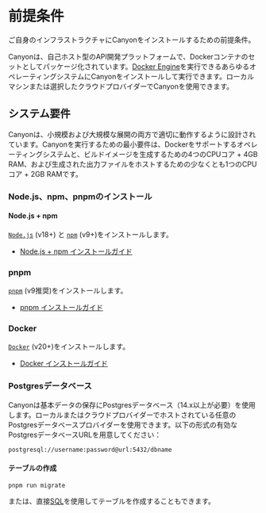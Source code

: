 # 前提条件

ご自身のインフラストラクチャにCanyonをインストールするための前提条件。

Canyonは、自己ホスト型のAPI開発プラットフォームで、Dockerコンテナのセットとしてパッケージ化されています。[Docker Engine](https://docs.docker.com/engine)を実行できるあらゆるオペレーティングシステムにCanyonをインストールして実行できます。ローカルマシンまたは選択したクラウドプロバイダーでCanyonを使用できます。

## システム要件

Canyonは、小規模および大規模な展開の両方で適切に動作するように設計されています。Canyonを実行するための最小要件は、Dockerをサポートするオペレーティングシステムと、ビルドイメージを生成するための4つのCPUコア + 4GB RAM、および生成された出力ファイルをホストするための少なくとも1つのCPUコア + 2GB RAMです。

### Node.js、npm、pnpmのインストール

#### Node.js + npm

[`Node.js`](https://nodejs.org/en) (v18+) と [`npm`](https://www.npmjs.com) (v9+)をインストールします。

- [Node.js + npm インストールガイド](https://nodejs.org/en/download)

### pnpm

[`pnpm`](https://pnpm.io) (v9推奨)をインストールします。

- [pnpm インストールガイド](https://pnpm.io/installation)

### Docker

[`Docker`](https://www.docker.com) (v20+)をインストールします。

- [Docker インストールガイド](https://docs.docker.com/engine/install)

### Postgresデータベース

Canyonは基本データの保存にPostgresデータベース（14.x以上が必要）を使用します。ローカルまたはクラウドプロバイダーでホストされている任意のPostgresデータベースプロバイダーを使用できます。以下の形式の有効なPostgresデータベースURLを用意してください：

```
postgresql://username:password@url:5432/dbname
```

#### テーブルの作成

```shell
pnpm run migrate
```

または、直接[SQL](https://github.com/canyon-project/canyon/blob/main/packages/canyon-backend/prisma/create_table.sql)を使用してテーブルを作成することもできます。
